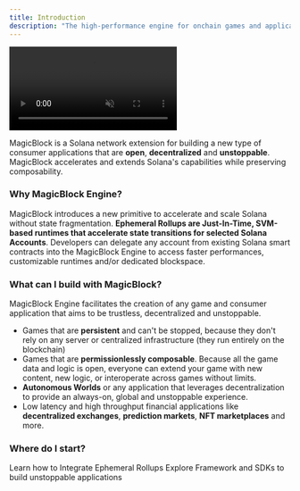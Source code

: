 ```yaml
---
title: Introduction
description: "The high-performance engine for onchain games and applications on Solana"
---
```


<video autoPlay muted loop playsInline className="w-full aspect-video" src="https://github.com/GabrielePicco/notes/raw/refs/heads/main/demo-day.mov" controls></video>

MagicBlock is a Solana network extension for building a new type of consumer applications that are **open**, **decentralized** and **unstoppable**. MagicBlock accelerates and extends Solana's capabilities while preserving composability.

### Why MagicBlock Engine?

MagicBlock introduces a new primitive to accelerate and scale Solana without state fragmentation. **Ephemeral Rollups are Just-In-Time, SVM-based runtimes that accelerate state transitions for selected Solana Accounts**. Developers can delegate any account from existing Solana smart contracts into the MagicBlock Engine to access faster performances, customizable runtimes and/or dedicated blockspace.


### What can I build with MagicBlock?

MagicBlock Engine facilitates the creation of any game and consumer application that aims to be trustless, decentralized and unstoppable.

- Games that are **persistent** and can't be stopped, because they don't rely on any server or centralized infrastructure (they run entirely on the blockchain)
- Games that are **permissionlessly composable**. Because all the game data and logic is open, everyone can extend your game with new content, new logic, or interoperate across games without limits.
- **Autonomous Worlds** or any application that leverages decentralization to provide an always-on, global and unstoppable experience.
- Low latency and high throughput financial applications like **decentralized exchanges**, **prediction markets**, **NFT marketplaces** and more.

### Where do I start?


<CardGroup cols={2}>
    <Card
        title="Accelerate"
        icon="bolt"
        href="/Accelerate/program_integration"
        iconType="duotone"
    >
        Learn how to Integrate Ephemeral Rollups
    </Card>
    <Card
        title="Build"
        icon="hammer"
        href="/Build/getting_started/create_component"
        iconType="duotone"
    >
        Explore Framework and SDKs to build unstoppable applications
    </Card>
</CardGroup>
